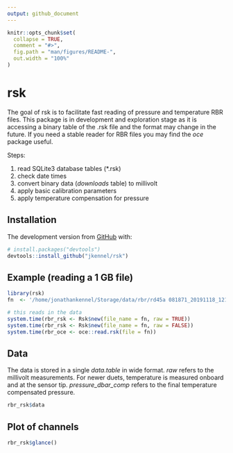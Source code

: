 ```yaml
---
output: github_document
---
```


<!-- README.md is generated from README.Rmd. Please edit that file -->

```r
knitr::opts_chunk$set(
  collapse = TRUE,
  comment = "#>",
  fig.path = "man/figures/README-",
  out.width = "100%"
)

```

# rsk

<!-- badges: start -->
<!-- badges: end -->

The goal of rsk is to facilitate fast reading of pressure and temperature RBR files. This package is in development and exploration stage as it is accessing a binary table of the .rsk file and the format may change in the future. If you need a stable reader for RBR files you may find the *oce* package useful.

Steps:

1. read SQLite3 database tables (*.rsk)
1. check date times
1. convert binary data (*downloads* table) to millivolt 
1. apply basic calibration parameters
1. apply temperature compensation for pressure


## Installation

The development version from [GitHub](https://github.com/) with:

``` r
# install.packages("devtools")
devtools::install_github("jkennel/rsk")
```

## Example (reading a 1 GB file)


```r

library(rsk)
fn  <- '/home/jonathankennel/Storage/data/rbr/rd45a 081871_20191118_1213.rsk'

# this reads in the data
system.time(rbr_rsk <- Rsk$new(file_name = fn, raw = TRUE))
system.time(rbr_rsk <- Rsk$new(file_name = fn, raw = FALSE))
system.time(rbr_oce <- oce::read.rsk(file = fn))
```


##  Data
The data is stored in a single *data.table* in wide format. *raw* refers to the millivolt measurements. For newer duets, temperature is measured onboard and at the sensor tip. *pressure_dbar_comp* refers to the final temperature compensated pressure.

```r
rbr_rsk$data
```


##  Plot of channels

```r
rbr_rsk$glance()
```


